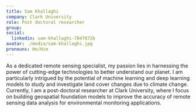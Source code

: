 ```yaml
---
title: Sam Khallaghi
company: Clark University
role: Post doctoral researcher
group:
social:
  linkedin: sam-khallaghi-7847872b
avatar: ./media/sam-khallaghi.jpg
pronouns: He/Him
---
```

As a dedicated remote sensing specialist, my passion lies in harnessing the power of cutting-edge technologies to better understand our planet. I am particularly intrigued by the potential of machine learning and deep learning models to study and investigate land cover changes due to climate change. Currently, I am a post-doctoral researcher at Clark University, where I focus on building geospatial foundation models to improve the accuracy of remote sensing data analysis for environmental monitoring applications.